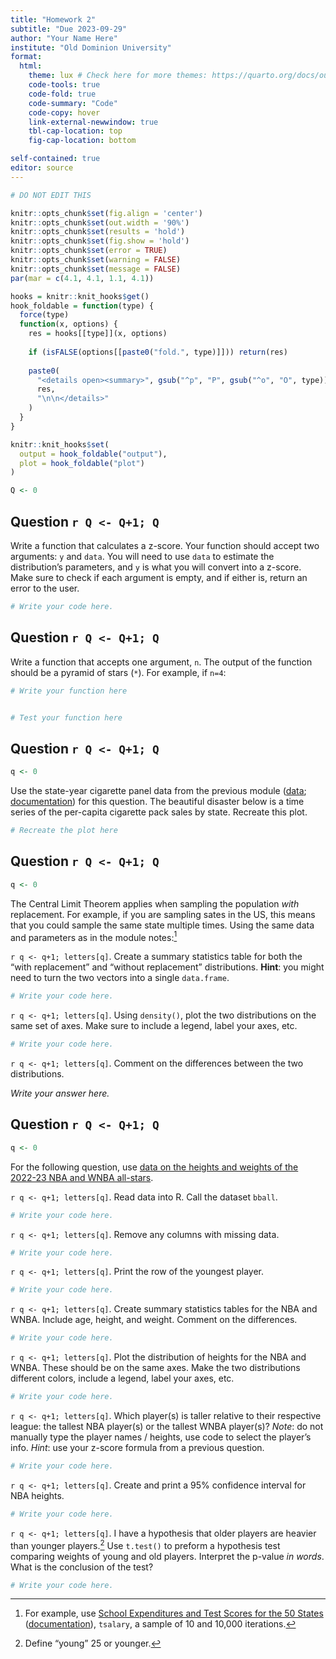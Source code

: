 ```yaml
---
title: "Homework 2"
subtitle: "Due 2023-09-29"
author: "Your Name Here"
institute: "Old Dominion University"
format: 
  html:
    theme: lux # Check here for more themes: https://quarto.org/docs/output-formats/html-themes.html
    code-tools: true
    code-fold: true
    code-summary: "Code"
    code-copy: hover
    link-external-newwindow: true
    tbl-cap-location: top
    fig-cap-location: bottom

self-contained: true
editor: source
---
```


```r
# DO NOT EDIT THIS

knitr::opts_chunk$set(fig.align = 'center')
knitr::opts_chunk$set(out.width = '90%')
knitr::opts_chunk$set(results = 'hold')
knitr::opts_chunk$set(fig.show = 'hold')
knitr::opts_chunk$set(error = TRUE)
knitr::opts_chunk$set(warning = FALSE)
knitr::opts_chunk$set(message = FALSE)
par(mar = c(4.1, 4.1, 1.1, 4.1))

hooks = knitr::knit_hooks$get()
hook_foldable = function(type) {
  force(type)
  function(x, options) {
    res = hooks[[type]](x, options)
    
    if (isFALSE(options[[paste0("fold.", type)]])) return(res)
    
    paste0(
      "<details open><summary>", gsub("^p", "P", gsub("^o", "O", type)), "</summary>\n\n",
      res,
      "\n\n</details>"
    )
  }
}

knitr::knit_hooks$set(
  output = hook_foldable("output"),
  plot = hook_foldable("plot")
)

Q <- 0
```

## Question `r Q <- Q+1; Q`

Write a function that calculates a z-score.  Your function should accept two arguments: `y` and `data`.  You will need to use `data` to estimate the distribution's parameters, and `y` is what you will convert into a z-score.  Make sure to check if each argument is empty, and if either is, return an error to the user.

```r
# Write your code here.
```

## Question `r Q <- Q+1; Q`

Write a function that accepts one argument, `n`.  The output of the function should be a pyramid of stars (`*`).  For example, if `n=4`:

```r
# Write your function here


# Test your function here
```



## Question `r Q <- Q+1; Q`

```r
q <- 0
```

Use the state-year cigarette panel data from the previous module ([data](https://vincentarelbundock.github.io/Rdatasets/csv/Ecdat/Cigar.csv); [documentation](https://vincentarelbundock.github.io/Rdatasets/doc/Ecdat/Cigar.html)) for this question.  The beautiful disaster below is a time series of the per-capita cigarette pack sales by state.  Recreate this plot.

```r
# Recreate the plot here
```


## Question `r Q <- Q+1; Q`

```r
q <- 0
```

The Central Limit Theorem applies when sampling the population *with* replacement.  For example, if you are sampling sates in the US, this means that you could sample the same state multiple times.  Using the same data and parameters as in the module notes:^[For example, use [School Expenditures and Test Scores for the 50 States](https://vincentarelbundock.github.io/Rdatasets/csv/stevedata/Guber99.csv) ([documentation](https://vincentarelbundock.github.io/Rdatasets/doc/stevedata/Guber99.html)), `tsalary`, a sample of 10 and 10,000 iterations.]

`r q <- q+1; letters[q]`. Create a summary statistics table for both the "with replacement" and "without replacement" distributions. **Hint**: you might need to turn the two vectors into a single `data.frame`.

```r
# Write your code here.
```

`r q <- q+1; letters[q]`. Using `density()`, plot the two distributions on the same set of axes.  Make sure to include a legend, label your axes, etc.

```r
# Write your code here.
```

`r q <- q+1; letters[q]`. Comment on the differences between the two distributions.

*Write your answer here.*

## Question `r Q <- Q+1; Q`

```r
q <- 0
```

For the following question, use [data on the heights and weights of the 2022-23 NBA and WNBA all-stars](https://alexcardazzi.github.io/econ311/data/bball_allstars.csv).

`r q <- q+1; letters[q]`. Read data into R.  Call the dataset `bball`.

```r
# Write your code here.
```

`r q <- q+1; letters[q]`. Remove any columns with missing data.

```r
# Write your code here.
```

`r q <- q+1; letters[q]`. Print the row of the youngest player.

```r
# Write your code here.
```

`r q <- q+1; letters[q]`. Create summary statistics tables for the NBA and WNBA.  Include age, height, and weight.  Comment on the differences.

```r
# Write your code here.
```

`r q <- q+1; letters[q]`. Plot the distribution of heights for the NBA and WNBA.  These should be on the same axes. Make the two distributions different colors, include a legend, label your axes, etc.

```r
# Write your code here.
```

`r q <- q+1; letters[q]`. Which player(s) is taller relative to their respective league: the tallest NBA player(s) or the tallest WNBA player(s)? *Note*: do not manually type the player names / heights, use code to select the player's info. *Hint*: use your z-score formula from a previous question.

```r
# Write your code here.
```

`r q <- q+1; letters[q]`. Create and print a 95\% confidence interval for NBA heights.

```r
# Write your code here.
```

`r q <- q+1; letters[q]`. I have a hypothesis that older players are heavier than younger players.^[Define "young" 25 or younger.] Use `t.test()` to preform a hypothesis test comparing weights of young and old players.  Interpret the p-value *in words*. What is the conclusion of the test?

```r
# Write your code here.
```














